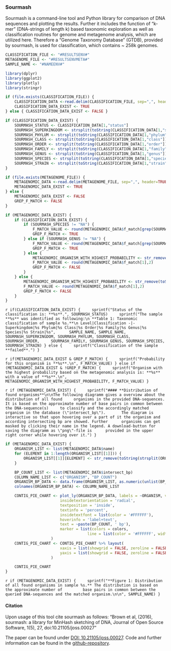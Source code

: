 ### Sourmash

Sourmash is a command-line tool and Python library for comparison of DNA sequences and plotting the results. Further it 
includes the function of "k-mer" (DNA-strings of length k) based taxonomic exploration as well as classification routines for genome 
and metagenome analysis, which are utilized here. Therefore a "Genome Taxonomy Database" (GTDB), provided by sourmash, is used for
classification, which contains ~ 258k genomes.

```r
CLASSIFICATION_FILE <- "#RESULTSENV#"
METAGENOME_FILE <- "#RESULTSENVMETA#"
SAMPLE_NAME <- "#NAMEENV#"

library(dplyr)
library(ggplot2)
library(plotly)
library(stringr)

if (file.exists(CLASSIFICATION_FILE)) {
	CLASSIFICATION_DATA <-read.delim(CLASSIFICATION_FILE, sep=",", header=TRUE)
	CLASSIFICATION_DATA_EXIST <- TRUE
} else { CLASSIFICATION_DATA_EXIST <- FALSE }

if (CLASSIFICATION_DATA_EXIST) {
	SOURMASH_STATUS <- CLASSIFICATION_DATA[1,"status"]
	SOURMASH_SUPERKINGDOM <- strsplit(toString(CLASSIFICATION_DATA[1,"superkingdom"]), '__')[[1]][2]
	SOURMASH_PHYLUM <- strsplit(toString(CLASSIFICATION_DATA[1,"phylum"]), '__')[[1]][2]
	SOURMASH_CLASS <- strsplit(toString(CLASSIFICATION_DATA[1,"class"]), '__')[[1]][2]
	SOURMASH_ORDER <- strsplit(toString(CLASSIFICATION_DATA[1,"order"]), '__')[[1]][2]
	SOURMASH_FAMILY <- strsplit(toString(CLASSIFICATION_DATA[1,"family"]), '__')[[1]][2]
	SOURMASH_GENUS <- strsplit(toString(CLASSIFICATION_DATA[1,"genus"]), '__')[[1]][2]
	SOURMASH_SPECIES <- strsplit(toString(CLASSIFICATION_DATA[1,"species"]), '__')[[1]][2]
	SOURMASH_STRAIN <- strsplit(toString(CLASSIFICATION_DATA[1,"strain"]), '__')[[1]][2]
}

if (file.exists(METAGENOME_FILE)) {
	METAGENOMIC_DATA <-read.delim(METAGENOME_FILE, sep=",", header=TRUE)
	METAGENOMIC_DATA_EXIST <- TRUE
} else {
	METAGENOMIC_DATA_EXIST <- FALSE
	GREP_F_MATCH <- FALSE
}

if (METAGENOMIC_DATA_EXIST) {
	if (CLASSIFICATION_DATA_EXIST) {
		if (SOURMASH_SPECIES != "NA") {
    		F_MATCH_VALUE <- round(METAGENOMIC_DATA$f_match[grep(SOURMASH_SPECIES, METAGENOMIC_DATA$name)],2)
    		GREP_F_MATCH <- TRUE
    	} else if (SOURMASH_GENUS != "NA") {
    		F_MATCH_VALUE <- round(METAGENOMIC_DATA$f_match[grep(SOURMASH_GENUS, METAGENOMIC_DATA$name)],2)
    		GREP_F_MATCH <- TRUE
    	} else {
			METAGENOMIC_ORGANISM_WITH_HIGHEST_PROBABILITY <- str_remove(toString(strsplit(toString(METAGENOMIC_DATA$name[1]), ' ',)[[1]][2:3]), ',')
			F_MATCH_VALUE <- round(METAGENOMIC_DATA$f_match[1],2)
			GREP_F_MATCH <- FALSE
    	}
	} else {
		METAGENOMIC_ORGANISM_WITH_HIGHEST_PROBABILITY <- str_remove(toString(strsplit(toString(METAGENOMIC_DATA$name[1]), ' ',)[[1]][2:3]), ',')
		F_MATCH_VALUE <- round(METAGENOMIC_DATA$f_match[1],2)
		GREP_F_MATCH <- FALSE
  	}
}
```

`r if(CLASSIFICATION_DATA_EXIST) {
	sprintf("Status of the classification is: **%s**.", SOURMASH_STATUS)
	sprintf("The sample **%s** was identified as following:\n
**Table 1: Taxonomic classification of sample %s.**\n
Level|Classification
-|-
Superkingdom|%s
Phylum|%s
Class|%s
Order|%s
Family|%s
Genus|%s
Species|%s
Strain|%s", 
	SAMPLE_NAME, SAMPLE_NAME, SOURMASH_SUPERKINGDOM, SOURMASH_PHYLUM, SOURMASH_CLASS, SOURMASH_ORDER,
	SOURMASH_FAMILY, SOURMASH_GENUS, SOURMASH_SPECIES, SOURMASH_STRAIN)
} else {
	sprintf("Classification of the sample **failed**.")
}`

`r if(METAGENOMIC_DATA_EXIST & GREP_F_MATCH) {
	sprintf("Probability for this organism is **%s**.\n", F_MATCH_VALUE)
} else if (METAGENOMIC_DATA_EXIST & !GREP_F_MATCH) {
	sprintf("Organism with the highest probability based on the metagenomic analysis is: **%s** with a value of **%s**.\n",
	METAGENOMIC_ORGANISM_WITH_HIGHEST_PROBABILITY, F_MATCH_VALUE)
}`

`r if (METAGENOMIC_DATA_EXIST) {
	sprintf("#### **Distribution of found organisms**\n\nThe following diagramm gives a overview about the distribution of all found
	organisms in the provided DNA-sequences. It is based on the approximate number of base pairs in common between the DNA-sequence(s)
	to classify and the accordingly matched organism in the database (\"intersect_bp\").  
	The diagram is interactive so that upon hovering over a part of it the organism and according intersecting bp are showed. Further 
	organisms can get masked by clicking their name in the legend. A download-button for saving the diagramm as \"png\"-file is 
	provided in the upper right corner while hovering over it.")
}`

```r
if (METAGENOMIC_DATA_EXIST) {
	ORGANISM_LIST <- list(METAGENOMIC_DATA$name)
	for (ELEMENT in 1:length(ORGANISM_LIST[[1]])) {
		ORGANISM_LIST[[1]][ELEMENT] <- str_remove(toString(strsplit(ORGANISM_LIST[[1]][ELEMENT], ' ')[[1]][2:3]), ',')
	}

	BP_COUNT_LIST <- list(METAGENOMIC_DATA$intersect_bp)
	COLUMN_NAME_LIST <- c("ORGANISM", "BP_COUNT")
	ORGANISM_BP_DATA <- data.frame(ORGANISM_LIST, as.numeric(unlist(BP_COUNT_LIST)))
	colnames(ORGANISM_BP_DATA) <- COLUMN_NAME_LIST

	CONTIG_PIE_CHART <- plot_ly(ORGANISM_BP_DATA, labels = ~ORGANISM, values = ~BP_COUNT, type = 'pie',
                		insidetextorientation = 'radial',
                		textposition = 'inside',
                		textinfo = 'percent',
                		insidetextfont = list(color = '#FFFFFF'),
                		hoverinfo = 'label+text',
                		text = ~paste(BP_COUNT, ' bp'),
                		marker = list(colors = colors,
                              		line = list(color = '#FFFFFF', width = 1))
					)
	CONTIG_PIE_CHART <- CONTIG_PIE_CHART %>% layout(
          				xaxis = list(showgrid = FALSE, zeroline = FALSE, showticklabels = FALSE),
          				yaxis = list(showgrid = FALSE, zeroline = FALSE, showticklabels = FALSE)
					)

	CONTIG_PIE_CHART
}
```

`r if (METAGENOMIC_DATA_EXIST) {
	sprintf("**Figure 1: Distribution of all found organisms in sample %s.** The distribution is based on the approximate number of
		base pairs in common between the queried DNA-sequences and the matched organism.\n\n", SAMPLE_NAME)
}`

#### **Citation**

Upon usage of this tool cite sourmash as follows:
"Brown et al, (2016), sourmash: a library for MinHash sketching of DNA,
Journal of Open Source Software, 1(5), 27, doi:10.21105/joss.00027"

The paper can be found under [DOI: 10.21105/joss.00027](https://www.doi.org/10.21105/joss.00027).
Code and further information can be found in the [github-repository](https://github.com/sourmash-bio/sourmash).